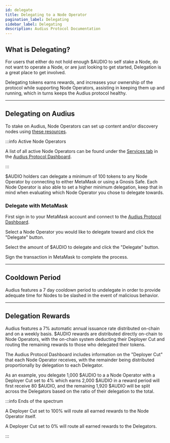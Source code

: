 ```yaml
---
id: delegate
title: Delegating to a Node Operator
pagination_label: Delegating
sidebar_label: Delegating
description: Audius Protocol Documentation
---
```


## What is Delegating?

For users that either do not hold enough $AUDIO to self stake a Node, do not want to operate a Node,
or are just looking to get started, Delegation is a great place to get involved.

Delegating tokens earns rewards, and increases your ownership of the protocol while supporting Node
Operators, assisting in keeping them up and running, which in turns keeps the Audius protocol
healthy.

---

## Delegating on Audius

To stake on Audius, Node Operators can set up content and/or discovery nodes using
[these resources](https://github.com/AudiusProject/audius-protocol/wiki/Staking-Resources).

:::info Active Node Operators

A list of all active Node Operators can be found under the
[Services tab](https://dashboard.audius.org/services) in the
[Audius Protocol Dashboard](https://dashboard.audius.org/).

:::

$AUDIO holders can delegate a minimum of 100 tokens to any Node Operator by connecting to either
MetaMask or using a Gnosis Safe. Each Node Operator is also able to set a higher minimum delegation,
keep that in mind when evaluating which Node Operator you chose to delegate towards.

### Delegate with MetaMask

First sign in to your MetaMask account and connect to the
[Audius Protocol Dashboard](https://dashboard.audius.org).

Select a Node Operator you would like to delegate toward and click the "Delegate" button.

Select the amount of $AUDIO to delegate and click the "Delegate" button.

Sign the transaction in MetaMask to complete the process.

---

## Cooldown Period

Audius features a 7 day cooldown period to undelegate in order to provide adequate time for Nodes to
be slashed in the event of malicious behavior.

---

## Delegation Rewards

Audius features a 7% automatic annual issuance rate distributed on-chain and on a weekly basis.
$AUDIO rewards are distributed directly on-chain to Node Operators, with the on-chain system
deducting their Deployer Cut and routing the remaining rewards to those who delegated their tokens.

The Audius Protocol Dashboard includes information on the "Deployer Cut" that each Node Operator
receives, with the remainder being distributed proportionally by delegation to each Delegator.

As an example, you delegate 1,000 $AUDIO to a a Node Operator with a Deployer Cut set to 4% which
earns 2,000 $AUDIO in a reward period will first receive 80 $AUDIO, and the remaining 1,920 $AUDIO
will be split across the Delegators based on the ratio of their delegation to the total.

:::info Ends of the spectrum

A Deployer Cut set to 100% will route all earned rewards to the Node Operator itself.

A Deployer Cut set to 0% will route all earned rewards to the Delegators.

:::
